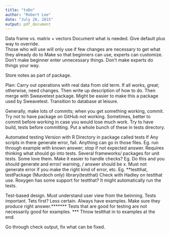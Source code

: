 ```yaml
---
title: "toDo"
author: "Robert Lee"
date: "July 28, 2015"
output: pdf_document
---
```

Data frame vs. matrix + vectors
Document what is needed.
      Give default plus way to override.  
      Those who will use will only use if few changes are necessary to get what they already do to 
      Make so that beginners can use, experts can customize.
            Don't make beginner enter unnecessary things.  Don't make experts do things your way.
      
Store notes as part of package.      

Plan:
      Carry out operations with real data from old term.  If all works, great; otherwise, need changes.
      Then write up description of how to do.
      Then merge with Sweavetest package. 
      Might be easier to make this a package used by Sweavetest.
            Transition to database at leisure.

Generally, make lots of commits; when you get something working, commit.
Try not to have package on GitHub not working.
      Sometimes, better to commit before working in case you would lose much work.
      Try to have build, tests before committing.
            Put a whole bunch of these in tests directory.
      
Automated testing
Version with R
      Directory in package called tests
            If Any scripts in there generate error, fail.
            Anything can go in those files.
            Eg. run through example with known answer; stop if not expected answer.
      Requires thinking what should go into tests.
Several frameworks/ packages for unit tests.
      Some love them.
      Make it easier to handle checks?
      Eg. Do this and you should generate and error/ warning, / answer should be x.
            Must not generate error if you make the right kind of error, etc.
      Eg. **testthat, testPackage (Murdoch only)
      library(testthat)
Check with Hadley on testthat use.
Roxygen has some support for testthat?
It might automatically run the tests.
      

Test-based design.
Must understand user view from the beinning.
Tests important.  Tets first?  Less certain.
      Always have examples.  Make sure they produce right answer.*******
Tests that are good for testing are not necessarily good for examples.  ***
      Throw testthat in to examples at the end.
      
Go through check output, fix what can be fixed.
        
      